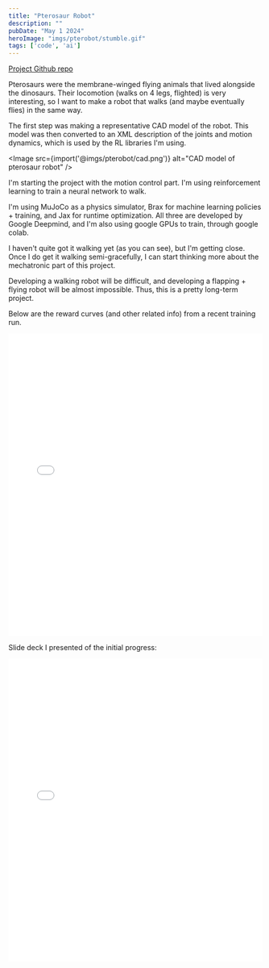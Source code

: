 ```yaml
---
title: "Pterosaur Robot"
description: ""
pubDate: "May 1 2024"
heroImage: "imgs/pterobot/stumble.gif"
tags: ['code', 'ai']
---
```


[Project Github repo](https://github.com/pwspen/pterobot)

Pterosaurs were the membrane-winged flying animals that lived alongside the dinosaurs. Their locomotion (walks on 4 legs, flighted) is very interesting, so I want to make a robot that walks (and maybe eventually flies) in the same way.

The first step was making a representative CAD model of the robot. This model was then converted to an XML description of the joints and motion dynamics, which is used by the RL libraries I'm using.


<Image src={import('@imgs/pterobot/cad.png')} alt="CAD model of pterosaur robot" />

I'm starting the project with the motion control part. I'm using reinforcement learning to train a neural network to walk.

I'm using MuJoCo as a physics simulator, Brax for machine learning policies + training, and Jax for runtime optimization. All three are developed by Google Deepmind, and I'm also using google GPUs to train, through google colab.

I haven't quite got it walking yet (as you can see), but I'm getting close. Once I do get it walking semi-gracefully, I can start thinking more about the mechatronic part of this project.

Developing a walking robot will be difficult, and developing a flapping + flying robot will be almost impossible. Thus, this is a pretty long-term project.

Below are the reward curves (and other related info) from a recent training run.

<iframe src="/src/content/imgs/pterobot/train6.html" width="100%" height="600px" frameBorder="0"></iframe>

Slide deck I presented of the initial progress:

<iframe src="/src/content/imgs/pterobot/pterobot.pdf" width="100%" height="600px" frameBorder="0"></iframe>
